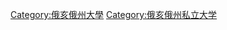 {{Cat main|凱斯西儲大學}}
{{Commons cat|Case Western Reserve University}}

{{DEFAULTSORT:Case Western Reserve University}}
[[Category:俄亥俄州大學|Category:俄亥俄州大學]]
[[Category:俄亥俄州私立大学|Category:俄亥俄州私立大学]]